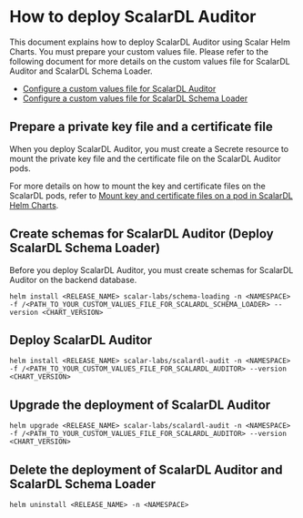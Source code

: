 # How to deploy ScalarDL Auditor

This document explains how to deploy ScalarDL Auditor using Scalar Helm Charts. You must prepare your custom values file. Please refer to the following document for more details on the custom values file for ScalarDL Auditor and ScalarDL Schema Loader.

* [Configure a custom values file for ScalarDL Auditor](./configure-custom-values-scalardl-auditor.mdx)
* [Configure a custom values file for ScalarDL Schema Loader](./configure-custom-values-scalardl-schema-loader.mdx)

## Prepare a private key file and a certificate file

When you deploy ScalarDL Auditor, you must create a Secrete resource to mount the private key file and the certificate file on the ScalarDL Auditor pods.

For more details on how to mount the key and certificate files on the ScalarDL pods, refer to [Mount key and certificate files on a pod in ScalarDL Helm Charts](./mount-files-or-volumes-on-scalar-pods.mdx#mount-key-and-certificate-files-on-a-pod-in-scalardl-helm-charts).

## Create schemas for ScalarDL Auditor (Deploy ScalarDL Schema Loader)

Before you deploy ScalarDL Auditor, you must create schemas for ScalarDL Auditor on the backend database.

```console
helm install <RELEASE_NAME> scalar-labs/schema-loading -n <NAMESPACE> -f /<PATH_TO_YOUR_CUSTOM_VALUES_FILE_FOR_SCALARDL_SCHEMA_LOADER> --version <CHART_VERSION>
```

## Deploy ScalarDL Auditor

```console
helm install <RELEASE_NAME> scalar-labs/scalardl-audit -n <NAMESPACE> -f /<PATH_TO_YOUR_CUSTOM_VALUES_FILE_FOR_SCALARDL_AUDITOR> --version <CHART_VERSION>
```

## Upgrade the deployment of ScalarDL Auditor

```console
helm upgrade <RELEASE_NAME> scalar-labs/scalardl-audit -n <NAMESPACE> -f /<PATH_TO_YOUR_CUSTOM_VALUES_FILE_FOR_SCALARDL_AUDITOR> --version <CHART_VERSION>
```

## Delete the deployment of ScalarDL Auditor and ScalarDL Schema Loader

```console
helm uninstall <RELEASE_NAME> -n <NAMESPACE>
```
